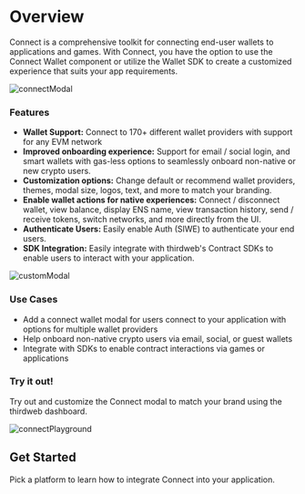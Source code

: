 
# Overview

Connect is a comprehensive toolkit for connecting end-user wallets to applications and games. With Connect, you have the option to use the Connect Wallet component or utilize the Wallet SDK to create a customized experience that suits your app requirements.

<Image src={connectModal} alt="connectModal" className="mt-6" />

### Features

- **Wallet Support:** Connect to 170+ different wallet providers with support for any EVM network
- **Improved onboarding experience:** Support for email / social login, and smart wallets with gas-less options to seamlessly onboard non-native or new crypto users.
- **Customization options:** Change default or recommend wallet providers, themes, modal size, logos, text, and more to match your branding.
- **Enable wallet actions for native experiences:** Connect / disconnect wallet, view balance, display ENS name, view transaction history, send / receive tokens, switch networks, and more directly from the UI.
- **Authenticate Users:** Easily enable Auth (SIWE) to authenticate your end users.
- **SDK Integration:** Easily integrate with thirdweb's Contract SDKs to enable users to interact with your application.

<Image src={customModal} alt="customModal" />

### Use Cases

- Add a connect wallet modal for users connect to your application with options for multiple wallet providers
- Help onboard non-native crypto users via email, social, or guest wallets
- Integrate with SDKs to enable contract interactions via games or applications

### Try it out!

Try out and customize the Connect modal to match your brand using the thirdweb dashboard.

<Image src={connectPlayground} alt="connectPlayground" />

<CardLink
	label="Try Out the Connect Wallet Component"
	href="https://thirdweb.com/dashboard/wallets/connect"
	icon="educate"
/>

## Get Started

Pick a platform to learn how to integrate Connect into your application.

<Grid>
	<SDKCard href="/react" title="React" icon={ReactIcon} />
	<SDKCard href="/react-native" title="React Native" icon={ReactIcon} />
	<SDKCard href="/typescript" title="TypeScript" icon={TypeScriptIcon} />
	<SDKCard href="/unity" title="Unity" icon={UnityIcon} />
</Grid>
